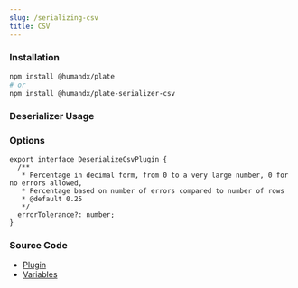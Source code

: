 ```yaml
---
slug: /serializing-csv
title: CSV
---
```


### Installation

```bash npm2yarn
npm install @humandx/plate
# or
npm install @humandx/plate-serializer-csv
```

### Deserializer Usage


<SerializingCsvSandpack />

### Options

```tsx
export interface DeserializeCsvPlugin {
  /**
   * Percentage in decimal form, from 0 to a very large number, 0 for no errors allowed,
   * Percentage based on number of errors compared to number of rows
   * @default 0.25
   */
  errorTolerance?: number;
}
```

### Source Code

- [Plugin](https://github.com/udecode/plate/blob/main/packages/serializers/csv/src/deserializer/createDeserializeCsvPlugin.ts)
- [Variables](https://github.com/udecode/plate/blob/main/examples/src)
